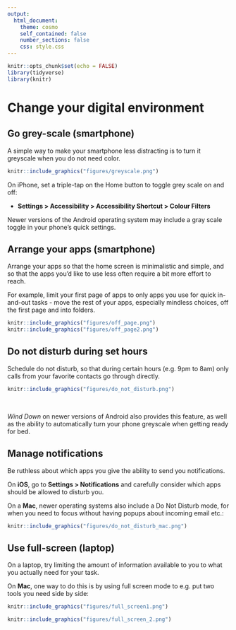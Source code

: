 ```yaml
---
output:
  html_document:
    theme: cosmo
    self_contained: false
    number_sections: false
    css: style.css
---
```



```r
knitr::opts_chunk$set(echo = FALSE)
library(tidyverse)
library(knitr)
```


# Change your digital environment {.tabset}
## Go grey-scale (smartphone)
A simple way to make your smartphone less distracting is to turn it greyscale when you do not need color.

```r
knitr::include_graphics("figures/greyscale.png")
```

On iPhone, set a triple-tap on the Home button to toggle grey scale on and off:

- **Settings > Accessibility > Accessibility Shortcut > Colour Filters**

Newer versions of the Android operating system may include a gray scale toggle in your phone's quick settings.

## Arrange your apps (smartphone)
Arrange your apps so that the home screen is minimalistic and simple, and so that the apps you'd like to use less often require a bit more effort to reach.

For example, limit your first page of apps to only apps you use for quick in-and-out tasks - move the rest of your apps, especially mindless choices, off the first page and into folders.

```r
knitr::include_graphics("figures/off_page.png")
knitr::include_graphics("figures/off_page2.png")
```

## Do not disturb during set hours
Schedule do not disturb, so that during certain hours (e.g. 9pm to 8am) only calls from your favorite contacts go through directly.

```r
knitr::include_graphics("figures/do_not_disturb.png")
```

<br>

*Wind Down* on newer versions of Android also provides this feature, as well as the ability to automatically turn your phone greyscale when getting ready for bed.

## Manage notifications
Be ruthless about which apps you give the ability to send you notifications.

On **iOS**, go to **Settings > Notifications** and carefully consider which apps should be allowed to disturb you.

On a **Mac**, newer operating systems also include a Do Not Disturb mode, for when you need to focus without having popups about incoming email etc.:

```r
knitr::include_graphics("figures/do_not_disturb_mac.png")
```

## Use full-screen (laptop)
On a laptop, try limiting the amount of information available to you to what you actually need for your task.

On **Mac**, one way to do this is by using full screen mode to e.g. put two tools you need side by side:

```r
knitr::include_graphics("figures/full_screen1.png")
```

```r
knitr::include_graphics("figures/full_screen_2.png")
```

